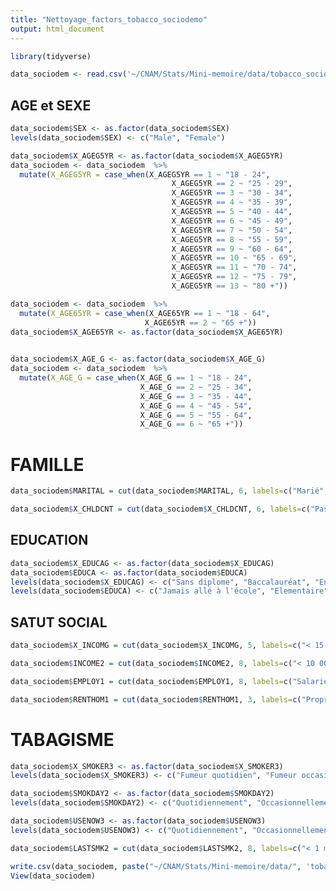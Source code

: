 ```yaml
---
title: "Nettoyage_factors_tobacco_sociodemo"
output: html_document
---
```


```r
library(tidyverse)
```

```r
data_sociodem <- read.csv('~/CNAM/Stats/Mini-memoire/data/tobacco_sociodemo2.csv')
```

## AGE et SEXE

```r
data_sociodem$SEX <- as.factor(data_sociodem$SEX)
levels(data_sociodem$SEX) <- c("Male", "Female")

data_sociodem$X_AGEG5YR <- as.factor(data_sociodem$X_AGEG5YR)
data_sociodem <- data_sociodem  %>% 
  mutate(X_AGEG5YR = case_when(X_AGEG5YR == 1 ~ "18 - 24",
                                    X_AGEG5YR == 2 ~ "25 - 29",
                                    X_AGEG5YR == 3 ~ "30 - 34",
                                    X_AGEG5YR == 4 ~ "35 - 39",
                                    X_AGEG5YR == 5 ~ "40 - 44",
                                    X_AGEG5YR == 6 ~ "45 - 49",
                                    X_AGEG5YR == 7 ~ "50 - 54",
                                    X_AGEG5YR == 8 ~ "55 - 59",
                                    X_AGEG5YR == 9 ~ "60 - 64",
                                    X_AGEG5YR == 10 ~ "65 - 69",
                                    X_AGEG5YR == 11 ~ "70 - 74",
                                    X_AGEG5YR == 12 ~ "75 - 79",
                                    X_AGEG5YR == 13 ~ "80 +"))

data_sociodem <- data_sociodem  %>% 
  mutate(X_AGE65YR = case_when(X_AGE65YR == 1 ~ "18 - 64",
                              X_AGE65YR == 2 ~ "65 +"))
data_sociodem$X_AGE65YR <- as.factor(data_sociodem$X_AGE65YR)

         
data_sociodem$X_AGE_G <- as.factor(data_sociodem$X_AGE_G)
data_sociodem <- data_sociodem  %>% 
  mutate(X_AGE_G = case_when(X_AGE_G == 1 ~ "18 - 24",
                             X_AGE_G == 2 ~ "25 - 34",
                             X_AGE_G == 3 ~ "35 - 44",
                             X_AGE_G == 4 ~ "45 - 54",
                             X_AGE_G == 5 ~ "55 - 64",
                             X_AGE_G == 6 ~ "65 +"))
```

# FAMILLE

```r
data_sociodem$MARITAL = cut(data_sociodem$MARITAL, 6, labels=c("Marié", 'Divorcé',"Veuf","Séparé","Jamais marié","Membre d'un couple non marié"))

data_sociodem$X_CHLDCNT = cut(data_sociodem$X_CHLDCNT, 6, labels=c("Pas d'enfant", '1 enfant',"2 enfants","3 enfants","4 enfants","Plus de 5 enfants"))
```

## EDUCATION

```r
data_sociodem$X_EDUCAG <- as.factor(data_sociodem$X_EDUCAG)
data_sociodem$EDUCA <- as.factor(data_sociodem$EDUCA)
levels(data_sociodem$X_EDUCAG) <- c("Sans diplome", "Baccalauréat", "Ens. Sup. Sans diplome", "Ens. Sup. Avec diplome")
levels(data_sociodem$EDUCA) <- c("Jamais allé à l'école", "Elementaire", "Un peu lycée", "Fini lycée", "Un peu licence", "Fini licence")
```

## SATUT SOCIAL

```r
data_sociodem$X_INCOMG = cut(data_sociodem$X_INCOMG, 5, labels=c("< 15 000", '15 - 25 000',"25 - 35 000","35 - 50 000","< 50 000"))

data_sociodem$INCOME2 = cut(data_sociodem$INCOME2, 8, labels=c("< 10 000", "10 - 15 000",'15 - 20 000',"20 - 25 000", "25 - 35 000","35 - 50 000", "50 - 75  000", "75 000 +"))

data_sociodem$EMPLOY1 = cut(data_sociodem$EMPLOY1, 8, labels=c("Salarié", "Auto-entrepeneur","Chômeur > 1 an","Chômeur < 1 an", "Personne au foyer","Etudiant", "Retraité", "Dans l'impossibilité de travailler"))

data_sociodem$RENTHOM1 = cut(data_sociodem$RENTHOM1, 3, labels=c("Propriétaire", 'Locataire',"Autre"))
```


# TABAGISME

```r
data_sociodem$X_SMOKER3 <- as.factor(data_sociodem$X_SMOKER3)
levels(data_sociodem$X_SMOKER3) <- c("Fumeur quotidien", "Fumeur occasionnel", "Ancien fumeur", "Non fumeur")

data_sociodem$SMOKDAY2 <- as.factor(data_sociodem$SMOKDAY2)
levels(data_sociodem$SMOKDAY2) <- c("Quotidiennement", "Occasionnellement", "Jamais")

data_sociodem$USENOW3 <- as.factor(data_sociodem$USENOW3)
levels(data_sociodem$USENOW3) <- c("Quotidiennement", "Occasionnellement", "Jamais")

data_sociodem$LASTSMK2 = cut(data_sociodem$LASTSMK2, 8, labels=c("< 1 month", '1 - 3 month',"3 - 6 months","6 - 12 months","1 - 5 year","5 - 10 years", "10 years or more", "Never smoked"))
```

```r
write.csv(data_sociodem, paste("~/CNAM/Stats/Mini-memoire/data/", 'tobacco_sociodemo3.csv',sep = ''))
View(data_sociodem)
```








